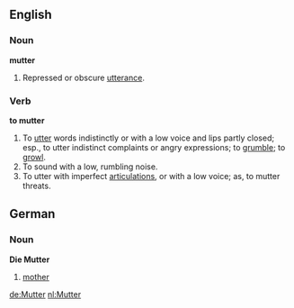 ==English==

===Noun===

'''mutter'''

#Repressed or obscure [[utterance]].

===Verb===

'''to mutter'''

#To [[utter]] words indistinctly or with a low voice and lips partly closed; esp., to utter indistinct complaints or angry expressions; to [[grumble]]; to [[growl]].
#To sound with a low, rumbling noise.
#To utter with imperfect [[articulation]]s, or with a low voice; as, to mutter threats.

==German==
===Noun===
'''Die Mutter'''
# [[mother]]
[[de:Mutter]]
[[nl:Mutter]]